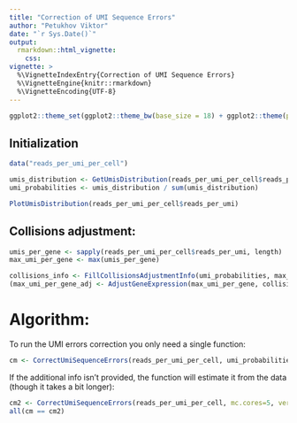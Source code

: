 ```yaml
---
title: "Correction of UMI Sequence Errors"
author: "Petukhov Viktor"
date: "`r Sys.Date()`"
output: 
  rmarkdown::html_vignette:
    css:
vignette: >
  %\VignetteIndexEntry{Correction of UMI Sequence Errors}
  %\VignetteEngine{knitr::rmarkdown}
  %\VignetteEncoding{UTF-8}
---
```


```r
ggplot2::theme_set(ggplot2::theme_bw(base_size = 18) + ggplot2::theme(plot.title = ggplot2::element_text(hjust = 0.5)))
```

## Initialization
```r
data("reads_per_umi_per_cell")

umis_distribution <- GetUmisDistribution(reads_per_umi_per_cell$reads_per_umi)
umi_probabilities <- umis_distribution / sum(umis_distribution)

PlotUmisDistribution(reads_per_umi_per_cell$reads_per_umi)
```

## Collisions adjustment:
```r
umis_per_gene <- sapply(reads_per_umi_per_cell$reads_per_umi, length)
max_umi_per_gene <- max(umis_per_gene)

collisions_info <- FillCollisionsAdjustmentInfo(umi_probabilities, max_umi_per_gene, step=20, mc.cores=5, verbose=T)
(max_umi_per_gene_adj <- AdjustGeneExpression(max_umi_per_gene, collisions_info$adjusted, collisions_info$observed))
```

# Algorithm:
To run the UMI errors correction you only need a single function:
```r
cm <- CorrectUmiSequenceErrors(reads_per_umi_per_cell, umi_probabilities, collisions_info, mc.cores=5, verbosity.level=2)
```

If the additional info isn't provided, the function will estimate it from the data (though it takes a bit longer):
```r
cm2 <- CorrectUmiSequenceErrors(reads_per_umi_per_cell, mc.cores=5, verbosity.level=2)
all(cm == cm2)
```

